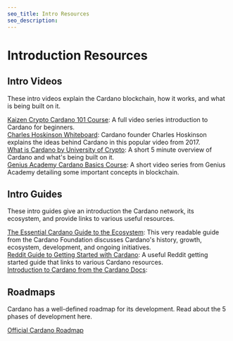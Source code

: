 ```yaml
---
seo_title: Intro Resources
seo_description: 
---
```


# Introduction Resources

## Intro Videos
These intro videos explain the Cardano blockchain, how it works, and what is being built on it.

[Kaizen Crypto Cardano 101 Course](https://www.youtube.com/playlist?list=PLrbMFdXZnzoAwfxIVo-SQ_qEBCqbwuU6o): A full video series introduction to Cardano for beginners.  
[Charles Hoskinson Whiteboard](https://www.youtube.com/watch?v=Ja9D0kpksxw): Cardano founder Charles Hoskinson explains the ideas behind Cardano in this popular video from 2017.  
[What is Cardano by University of Crypto](https://youtu.be/ctsdCs9IOE4?si=Ozsb0yFzUB7wcq_s): A short 5 minute overview of Cardano and what's being built on it.  
[Genius Academy Cardano Basics Course](https://www.youtube.com/playlist?list=PL9Uhix-1Dfh7yJzg3ZWnIYuo7Ph15VRvN): A short video series from Genius Academy detailing some important concepts in blockchain.  

## Intro Guides
These intro guides give an introduction the Cardano network, its ecosystem, and provide links to various useful resources.

[The Essential Cardano Guide to the Ecosystem](https://services.iohk.io/hubfs/EssentialCardano/PDF/Essential%20Cardano%20Guide%20to%20the%20Ecosystem.pdf?hsLang=en): This very readable guide from the Cardano Foundation discusses Cardano's history, growth, ecosystem, development, and ongoing initiatives.  
[Reddit Guide to Getting Started with Cardano](https://www.reddit.com/r/cardano/comments/lnj5ne/getting_started_guide_a_newbies_guide_to_cardano/): A useful Reddit getting started guide that links to various Cardano resources.  
[Introduction to Cardano from the Cardano Docs](https://docs.cardano.org/new-to-cardano/introduction/):  

## Roadmaps
Cardano has a well-defined roadmap for its development. Read about the 5 phases of development here. 

[Official Cardano Roadmap](https://roadmap.cardano.org/en/)


